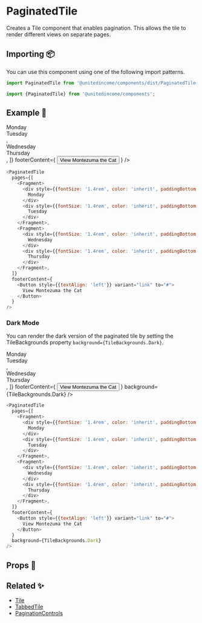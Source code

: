 
# PaginatedTile

Creates a Tile component that enables pagination. This allows the tile to render different views on separate pages.

## Importing 📦

You can use this component using one of the following import patterns.

```javascript
import PaginatedTile from '@unitedincome/components/dist/PaginatedTile';
```

```javascript
import {PaginatedTile} from '@unitedincome/components';
```

## Example 🚀

<Preview>
  <PaginatedTile
    pages={[
      <Fragment>
        <div style={{fontSize: '1.4rem', color: 'inherit', paddingBottom: 5}}>
          Monday
        </div>
        <div style={{fontSize: '1.4rem', color: 'inherit', paddingBottom: 5}}>
          Tuesday
        </div>
      </Fragment>,
      <Fragment>
        <div style={{fontSize: '1.4rem', color: 'inherit', paddingBottom: 5}}>
          Wednesday
        </div>
        <div style={{fontSize: '1.4rem', color: 'inherit', paddingBottom: 5}}>
          Thursday
        </div>
      </Fragment>,
    ]}
    footerContent={
      <Button style={{textAlign: 'left'}} variant="link" to="#">
        View Montezuma the Cat
      </Button>
    }
  />
</Preview>

```javascript
<PaginatedTile
  pages={[
    <Fragment>
      <div style={{fontSize: '1.4rem', color: 'inherit', paddingBottom: 5}}>
        Monday
      </div>
      <div style={{fontSize: '1.4rem', color: 'inherit', paddingBottom: 5}}>
        Tuesday
      </div>
    </Fragment>,
    <Fragment>
      <div style={{fontSize: '1.4rem', color: 'inherit', paddingBottom: 5}}>
        Wednesday
      </div>
      <div style={{fontSize: '1.4rem', color: 'inherit', paddingBottom: 5}}>
        Thursday
      </div>
    </Fragment>,
  ]}
  footerContent={
    <Button style={{textAlign: 'left'}} variant="link" to="#">
      View Montezuma the Cat
    </Button>
  }
/>
```

### Dark Mode

You can render the dark version of the paginated tile by setting the TileBackgrounds property `background={TileBackgrounds.Dark}`.

<Preview>
  <PaginatedTile
    pages={[
      <Fragment>
        <div style={{fontSize: '1.4rem', color: 'inherit', paddingBottom: 5}}>
          Monday
        </div>
        <div style={{fontSize: '1.4rem', color: 'inherit', paddingBottom: 5}}>
          Tuesday
        </div>
      </Fragment>,
      <Fragment>
        <div style={{fontSize: '1.4rem', color: 'inherit', paddingBottom: 5}}>
          Wednesday
        </div>
        <div style={{fontSize: '1.4rem', color: 'inherit', paddingBottom: 5}}>
          Thursday
        </div>
      </Fragment>,
    ]}
    footerContent={
      <Button style={{textAlign: 'left'}} variant="link" to="#">
        View Montezuma the Cat
      </Button>
    }
    background={TileBackgrounds.Dark}
  />
</Preview>

```javascript
<PaginatedTile
  pages={[
    <Fragment>
      <div style={{fontSize: '1.4rem', color: 'inherit', paddingBottom: 5}}>
        Monday
      </div>
      <div style={{fontSize: '1.4rem', color: 'inherit', paddingBottom: 5}}>
        Tuesday
      </div>
    </Fragment>,
    <Fragment>
      <div style={{fontSize: '1.4rem', color: 'inherit', paddingBottom: 5}}>
        Wednesday
      </div>
      <div style={{fontSize: '1.4rem', color: 'inherit', paddingBottom: 5}}>
        Thursday
      </div>
    </Fragment>,
  ]}
  footerContent={
    <Button style={{textAlign: 'left'}} variant="link" to="#">
      View Montezuma the Cat
    </Button>
  }
  background={TileBackgrounds.Dark}
/>
```

## Props 🔧

<Props of={PaginatedTile} />

## Related ✨

- [Tile](/?path=/docs/atoms-tile--default)
- [TabbedTile](/?path=/docs/molecules-tabbedtile--default)
- [PaginationControls](/?path=/docs/atoms-paginationcontrols--default)
